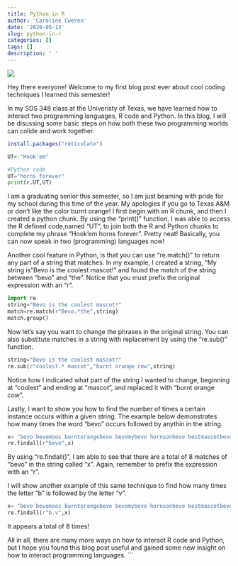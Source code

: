 ```yaml
---
title: Python in R
author: 'Caroline Cweren'
date: '2020-05-13'
slug: python-in-r
categories: []
tags: []
description: ' '
---
```


![](/blog/2020-05-13-python-in-r_files/tower.JPG)

Hey there everyone! Welcome to my first blog post ever about cool coding techniques I learned this semester!

In my SDS 348 class at the Univeristy of Texas, we have learned how to interact two programming languages, R code and Python. In this blog, I will be disussing some basic steps on how both these two programming worlds can colide and work together.

```r
install.packages("reticulate")

UT<-"Hook'em"
```

```python
#Python code
UT="horns forever"
print(r.UT,UT)
```
I am a graduating senior this semester, so I  am just beaming with pride for my school during this time of the year. My apologies if you go to Texas A&M or don't like the color burnt orange! I first begin with an R chunk, and then I created a python chunk. By using the "print()" function, I was able to access the R defined code,named "UT", to join both the R and Python chunks to complete my phrase "Hook'em horns forever". Pretty neat! Basically, you can now speak in two (programming) languages now!


Another cool feature in Python, is that you can use "re.match()" to return any part of a string that matches. In my example, I created a string, "My string is "Bevo is the coolest mascot!" and found the match of the string between "bevo" and "the". Notice that you must prefix the original expression with an "r". 
```python
import re
string="Bevo is the coolest mascot!"
match=re.match(r"Bevo.*the",string)
match.group()
```

Now let's say you want to change the phrases in the original string. You can also substitute matches in a string with  replacement by using the "re.sub()" function.
```python
string="Bevo is the coolest mascot!"
re.sub(r"coolest.* mascot","burnt orange cow",string)
```
Notice how I indicated what part of the string I wanted to change, beginning at "coolest" and ending at "mascot", and replaced it with "burnt orange cow". 

Lastly, I want to show you how to find the number of times a certain instance occurs within a given string. The example below demonstrates how many times the word "bevo" occurs followed by anythin in the string.
```python
x= "bevo bevomoos burntorangebevo bevomybevo hornsonbevo bestmascotbevoUT whereisbevo"
re.findall(r"bevo",x)
```
By using "re.findall()", I am able to see that there are a total of 8 matches of "bevo" in the string called "x". Again, remember to prefix the expression with an "r". 

I will show another example of this same technique to find how many times the letter "b" is followed by the letter "v".
```python
x= "bevo bevomoos burntorangebevo bevomybevo hornsonbevo bestmascotbevoUT whereisbevo"
re.findall(r"b.v",x)
```
It appears a total of 8 times!

All in all, there are many more ways on how to interact R code and Python, but I hope you found this blog post useful and gained some new insight on how to interact programming languages.
```
